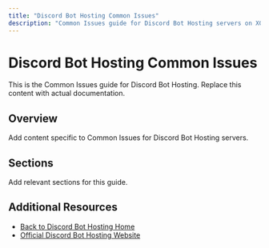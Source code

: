 ```yaml
---
title: "Discord Bot Hosting Common Issues"
description: "Common Issues guide for Discord Bot Hosting servers on XGamingServer"
---
```


# Discord Bot Hosting Common Issues

This is the Common Issues guide for Discord Bot Hosting. Replace this content with actual documentation.

## Overview

Add content specific to Common Issues for Discord Bot Hosting servers.

## Sections

Add relevant sections for this guide.

## Additional Resources

- [Back to Discord Bot Hosting Home](./index)
- [Official Discord Bot Hosting Website](https://example.com)
